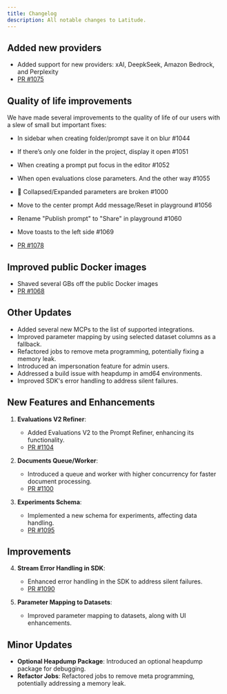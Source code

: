 ```yaml
---
title: Changelog
description: All notable changes to Latitude.
---
```


<Update label='2025-04-07'>

## Added new providers

- Added support for new providers: xAI, DeepkSeek, Amazon Bedrock, and Perplexity
- [PR #1075](https://github.com/latitude-dev/latitude-llm/pull/1075)

## Quality of life improvements

We have made several improvements to the quality of life of our users with a slew of small but important fixes:

- In sidebar when creating folder/prompt save it on blur #1044
- If there’s only one folder in the project, display it open #1051
- When creating a prompt put focus in the editor #1052
- When open evaluations close parameters. And the other way #1055
- 🐛 Collapsed/Expanded parameters are broken #1000
- Move to the center prompt Add message/Reset in playground #1056
- Rename "Publish prompt" to "Share" in playground #1060
- Move toasts to the left side #1069

- [PR #1078](https://github.com/latitude-dev/latitude-llm/pull/1078)

## Improved public Docker images

- Shaved several GBs off the public Docker images 
- [PR #1068](https://github.com/latitude-dev/latitude-llm/pull/1068)

## Other Updates

- Added several new MCPs to the list of supported integrations.
- Improved parameter mapping by using selected dataset columns as a fallback.
- Refactored jobs to remove meta programming, potentially fixing a memory leak.
- Introduced an impersonation feature for admin users.
- Addressed a build issue with heapdump in amd64 environments.
- Improved SDK's error handling to address silent failures.

</Update>

<Update label='2025-04-07'>

## New Features and Enhancements

1. **Evaluations V2 Refiner**:
   - Added Evaluations V2 to the Prompt Refiner, enhancing its functionality.
   - [PR #1104](https://github.com/latitude-dev/latitude-llm/pull/1104)

2. **Documents Queue/Worker**:
   - Introduced a queue and worker with higher concurrency for faster document processing.
   - [PR #1100](https://github.com/latitude-dev/latitude-llm/pull/1100)

3. **Experiments Schema**:
   - Implemented a new schema for experiments, affecting data handling.
   - [PR #1095](https://github.com/latitude-dev/latitude-llm/pull/1095)

## Improvements

4. **Stream Error Handling in SDK**:
   - Enhanced error handling in the SDK to address silent failures.
   - [PR #1090](https://github.com/latitude-dev/latitude-llm/pull/1090)

5. **Parameter Mapping to Datasets**:
   - Improved parameter mapping to datasets, along with UI enhancements.

## Minor Updates

- **Optional Heapdump Package**: Introduced an optional heapdump package for debugging.
- **Refactor Jobs**: Refactored jobs to remove meta programming, potentially addressing a memory leak.

</Update>
